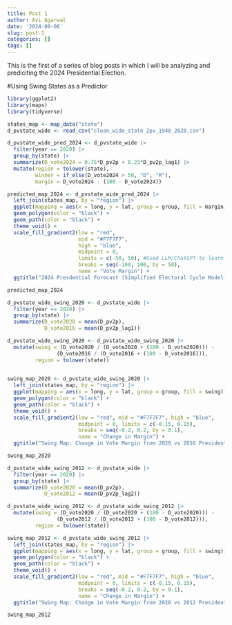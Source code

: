 ---
title: Post 1
author: Avi Agarwal
date: '2024-09-06'
slug: post-1
categories: []
tags: []
---

This is the first of a series of blog posts in which I will be analyzing and prediciting the 2024 Presidential Election. 

#Using Swing States as a Predictor

```{r include=FALSE}
library(ggplot2)
library(maps)
library(tidyverse)
```

```{r include=FALSE}
states_map <- map_data("state")
d_pvstate_wide <- read_csv("clean_wide_state_2pv_1948_2020.csv")
```

```{r include=FALSE}
d_pvstate_wide_pred_2024 <- d_pvstate_wide |>
  filter(year == 2020) |> 
  group_by(state) |>
  summarize(D_vote2024 = 0.75*D_pv2p + 0.25*D_pv2p_lag1) |>
  mutate(region = tolower(state),
         winner = if_else(D_vote2024 > 50, "D", "R"), 
         margin = D_vote2024 - (100 - D_vote2024))
```   


```{r include=FALSE}

predicted_map_2024 <- d_pvstate_wide_pred_2024 |>
  left_join(states_map, by = "region") |>
  ggplot(mapping = aes(x = long, y = lat, group = group, fill = margin)) + 
  geom_polygon(color = "black") +  
  geom_path(color = "black") + 
  theme_void() + 
  scale_fill_gradient2(low = "red",
                       mid = "#F7F7F7",
                       high = "blue",
                       midpoint = 0,
                       limits = c(-50, 50), #Used LLM/ChatGPT to learn how to add limits and breaks
                       breaks = seq(-100, 100, by = 50),
                       name = "Vote Margin") +
  ggtitle("2024 Presdential Forecast (Simplified Electoral Cycle Model)")

```

```{r}
predicted_map_2024
```

```{r include=FALSE}
d_pvstate_wide_swing_2020 <- d_pvstate_wide |>
  filter(year == 2020) |> 
  group_by(state) |>
  summarize(D_vote2020 = mean(D_pv2p), 
            D_vote2016 = mean(D_pv2p_lag1))  
```

```{r include=FALSE}
d_pvstate_wide_swing_2020 <- d_pvstate_wide_swing_2020 |>
  mutate(swing = (D_vote2020 / (D_vote2020 + (100 - D_vote2020))) - 
                (D_vote2016 / (D_vote2016 + (100 - D_vote2016))),
         region = tolower(state))
         
```
                       
```{r include=FALSE}

swing_map_2020 <- d_pvstate_wide_swing_2020 |>
  left_join(states_map, by = "region") |>
  ggplot(mapping = aes(x = long, y = lat, group = group, fill = swing)) + 
  geom_polygon(color = "black") + 
  geom_path(color = "black") +
  theme_void() + 
  scale_fill_gradient2(low = "red", mid = "#F7F7F7", high = "blue",
                       midpoint = 0, limits = c(-0.15, 0.15), 
                       breaks = seq(-0.2, 0.2, by = 0.1),
                       name = "Change in Margin") +
  ggtitle("Swing Map: Change in Vote Margin from 2020 vs 2016 Presidential Election")
```


```{r}
swing_map_2020
```

```{r include=FALSE}
d_pvstate_wide_swing_2012 <- d_pvstate_wide |>
  filter(year == 2020) |> 
  group_by(state) |>
  summarize(D_vote2020 = mean(D_pv2p), 
            D_vote2012 = mean(D_pv2p_lag2)) 

d_pvstate_wide_swing_2012 <- d_pvstate_wide_swing_2012 |>
  mutate(swing = (D_vote2020 / (D_vote2020 + (100 - D_vote2020))) - 
                (D_vote2012 / (D_vote2012 + (100 - D_vote2012))),
         region = tolower(state))

swing_map_2012 <- d_pvstate_wide_swing_2012 |>
  left_join(states_map, by = "region") |>
  ggplot(mapping = aes(x = long, y = lat, group = group, fill = swing)) + 
  geom_polygon(color = "black") + 
  geom_path(color = "black") +
  theme_void() + 
  scale_fill_gradient2(low = "red", mid = "#F7F7F7", high = "blue",
                       midpoint = 0, limits = c(-0.15, 0.15), 
                       breaks = seq(-0.2, 0.2, by = 0.1),
                       name = "Change in Margin") +
  ggtitle("Swing Map: Change in Vote Margin from 2020 vs 2012 Presidential Election")
```

```{r }
swing_map_2012
```



